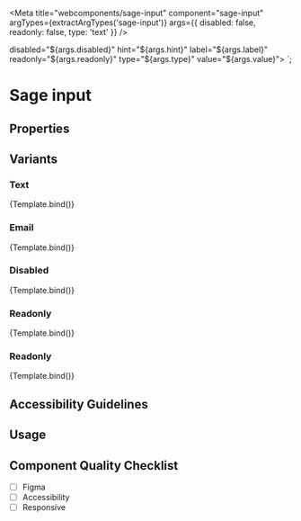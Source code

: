 

<Meta
  title="webcomponents/sage-input"
  component="sage-input"
  argTypes={extractArgTypes('sage-input')}
  args={{
    disabled: false,
    readonly: false,
    type: 'text'
}}
/>

  disabled="${args.disabled}"
  hint="${args.hint}"
  label="${args.label}"
  readonly="${args.readonly}"
  type="${args.type}"
  value="${args.value}">
</sage-input>`;

# Sage input

<p>
</p>

## Properties
<ArgsTable of="sage-input" />

## Variants

### Text
<Canvas>
  <Story name="Text" args={{ label: 'Name', type: 'text', value: 'Frank Dux' }}>
    {Template.bind()}
  </Story>
</Canvas>

### Email
<Canvas>
  <Story name="Email" args={{ label: 'Email', type: 'email', value: 'user123@test.com' }}>
    {Template.bind()}
  </Story>
</Canvas>

### Disabled
<Canvas>
  <Story name="Disabled" args={{ label: 'Email', disabled: true, type: 'email', value: 'user123@test.com' }}>
    {Template.bind()}
  </Story>
</Canvas>

### Readonly
<Canvas>
  <Story name="Readonly" args={{ label: 'Email', readonly: true, type: 'email', value: 'user123@test.com' }}>
    {Template.bind()}
  </Story>
</Canvas>

### Readonly
<Canvas>
  <Story name="Hint" args={{ hint: 'Please use the correct format', label: 'Email', type: 'email', value: 'user123@test.com' }}>
    {Template.bind()}
  </Story>
</Canvas>

## Accessibility Guidelines

## Usage

## Component Quality Checklist
- [ ] Figma
- [ ] Accessibility
- [ ] Responsive
